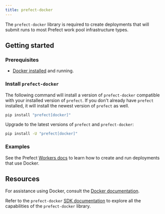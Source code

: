 ```yaml
---
title: prefect-docker
---
```


The `prefect-docker` library is required to create deployments that will submit runs to most Prefect work pool infrastructure types.

## Getting started

### Prerequisites

- [Docker installed](https://www.docker.com/) and running.

### Install `prefect-docker`

The following command will install a version of `prefect-docker` compatible with your installed version of `prefect`.
If you don't already have `prefect` installed, it will install the newest version of `prefect` as well.

```bash
pip install "prefect[docker]"
```

Upgrade to the latest versions of `prefect` and `prefect-docker`:

```bash
pip install -U "prefect[docker]"
```
### Examples
See the Prefect [Workers docs](/v3/how-to-guides/deployment_infra/docker) to learn how to create and run deployments that use Docker.

## Resources

For assistance using Docker, consult the [Docker documentation](https://docs.docker.com/).

Refer to the `prefect-docker` [SDK documentation](https://reference.prefect.io/prefect_docker/) to explore all the capabilities of the `prefect-docker` library.
